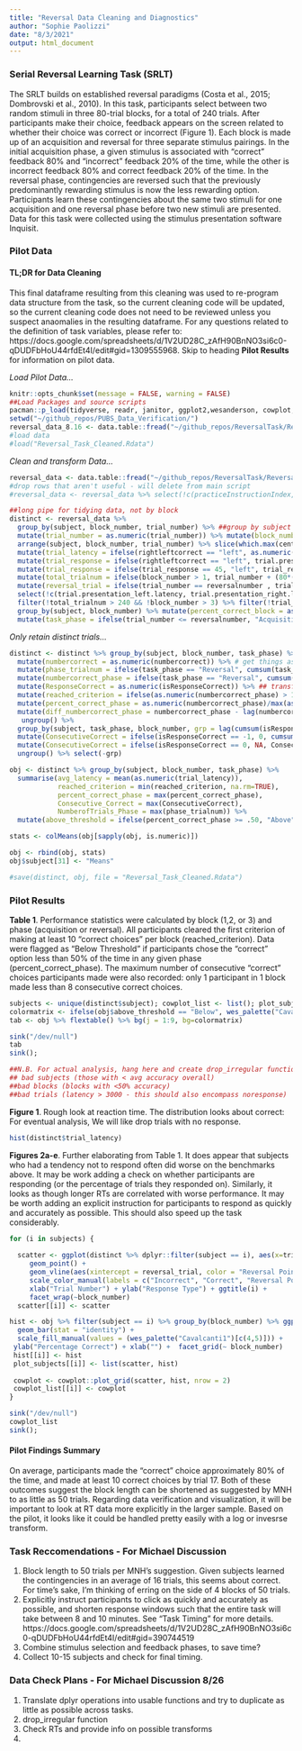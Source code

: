 ```yaml
---
title: "Reversal Data Cleaning and Diagnostics"
author: "Sophie Paolizzi"
date: "8/3/2021"
output: html_document
---
```

### Serial Reversal Learning Task (SRLT) 

The SRLT builds on established reversal paradigms (Costa et al., 2015; Dombrovski et al., 2010). In this task, participants select between two random stimuli in three 80-trial blocks, for a total of 240 trials. After participants make their choice, feedback appears on the screen related to whether their choice was correct or incorrect (Figure 1). Each block is made up of an acquisition and reversal for three separate stimulus pairings. In the initial acquisition phase, a given stimulus is associated with “correct” feedback 80% and “incorrect” feedback 20% of the time, while the other is incorrect feedback 80% and correct feedback 20% of the time. In the reversal phase, contingencies are reversed such that the previously predominantly rewarding stimulus is now the less rewarding option. Participants learn these contingencies about the same two stimuli for one acquisition and one reversal phase before two new stimuli are presented. Data for this task were collected using the stimulus presentation software Inquisit.

### Pilot Data
#### TL;DR for Data Cleaning
This final dataframe resulting from this cleaning was used to re-program data structure from the task, so the current cleaning code will be updated, so the current cleaning code does not need to be reviewed unless you suspect anaomalies in the resulting dataframe. For any questions related to the definition of task variables, please refer to: https://docs.google.com/spreadsheets/d/1V2UD28C_zAfH90BnNO3si6c0-qDUDFbHoU44rfdEt4I/edit#gid=1309555968. Skip to heading **Pilot Results** for information on pilot data. 

 *Load Pilot Data...*

```r
knitr::opts_chunk$set(message = FALSE, warning = FALSE)
##Load Packages and source scripts
pacman::p_load(tidyverse, readr, janitor, ggplot2,wesanderson, cowplot, flextable, emmeans)
setwd("~/github_repos/PUBS_Data_Verification/")
reversal_data_8.16 <- data.table::fread("~/github_repos/ReversalTask/Reversal_pilot_mTurk.csv", fill = TRUE)
#load data
#load("Reversal_Task_Cleaned.Rdata")

```

*Clean and transform Data...*

```r
reversal_data <- data.table::fread("~/github_repos/ReversalTask/Reversal_pilot_mTurk.csv", fill = TRUE) %>% group_by(subject) %>% filter(n() >= 200)
#drop rows that aren't useful - will delete from main script
#reversal_data <- reversal_data %>% select(!c(practiceInstructionIndex,blockName,ITI, numTrialEachBlock, instructionIndex, isThisTrialPractice, trialCounter, blockNumber, build, experimentName,picture.Left.currentvalue, picture.Right.currentvalue))

##long pipe for tidying data, not by block
distinct <- reversal_data %>%
  group_by(subject, block_number, trial_number) %>% ##group by subject and block to prevent weirdness
  mutate(trial_number = as.numeric(trial_number)) %>% mutate(block_number = as.numeric(block_number)) %>% mutate(reversalnumber = as.numeric(reversalnumber)) %>% ##change needed things to numeric
  arrange(subject, block_number, trial_number) %>% slice(which.max(centsearned)) %>% ## arrange in order based on grouping
  mutate(trial_latency = ifelse(rightleftcorrect == "left", as.numeric(trial.presentation_left.latency), as.numeric(trial.presentation_right.latency))) %>% ## combine latencies to create overall trial latency
  mutate(trial_response = ifelse(rightleftcorrect == "left", trial.presentation_left.response, trial.presentation_right.response)) %>% ## combine responses to create overall trial response
  mutate(trial_response = ifelse(trial_response == 45, "left", trial_response)) %>% mutate(trial_response = ifelse(trial_response == 50, "right", trial_response)) %>% mutate(trial_response = ifelse(trial_response == 0, "noresponse", trial_response)) %>% #change name of response variable
  mutate(total_trialnum = ifelse(block_number > 1, trial_number + (80*(block_number-1)), trial_number)) %>% #add running counter for total trials
  mutate(reversal_trial = ifelse(trial_number == reversalnumber , trial_number, NA)) %>% #change name of response variable
  select(!c(trial.presentation_left.latency, trial.presentation_right.latency, trial.presentation_left.response, trial.presentation_right.response)) %>% # delete extra columns for conciseness
  filter(!total_trialnum > 240 && !block_number > 3) %>% filter(!trial_number == 0) %>% #removing things we don't need
  group_by(subject, block_number) %>% mutate(percent_correct_block = as.numeric(numbercorrect)/80) %>% ##percentage correct across block
  mutate(task_phase = ifelse(trial_number <= reversalnumber, "Acquisition", "Reversal")) #note which block they're in
```

*Only retain distinct trials...*

```r

distinct <- distinct %>% group_by(subject, block_number, task_phase) %>% #grouping again
  mutate(numbercorrect = as.numeric(numbercorrect)) %>% # get things as.numeric
  mutate(phase_trialnum = ifelse(task_phase == "Reversal", cumsum(task_phase == "Reversal"), cumsum(task_phase == "Acquisition"))) %>%  ## number of trials since reversal
  mutate(numbercorrect_phase = ifelse(task_phase == "Reversal", cumsum(isResponseCorrect == 1), cumsum( isResponseCorrect == 1))) %>% ## number of correct choices by phase
  mutate(ResponseCorrect = as.numeric(isResponseCorrect)) %>% ## transform to numeric
  mutate(reached_criterion = ifelse(as.numeric(numbercorrect_phase) > 10, phase_trialnum, NA)) %>% ## did subjects get 10 consecutive answers correct
  mutate(percent_correct_phase = as.numeric(numbercorrect_phase)/max(as.numeric(phase_trialnum)))  %>% # percent of correct choices by phase (acquisiton or reversal)
  mutate(diff_numbercorrect_phase = numbercorrect_phase - lag(numbercorrect_phase)) %>%
   ungroup() %>%
  group_by(subject, task_phase, block_number, grp = lag(cumsum(isResponseCorrect == -1), default = 0)) %>%
  mutate(ConsecutiveCorrect = ifelse(isResponseCorrect == -1, 0, cumsum(isResponseCorrect))) %>%
  mutate(ConsecutiveCorrect = ifelse(isResponseCorrect == 0, NA, ConsecutiveCorrect)) %>%
  ungroup() %>% select(-grp)

obj <- distinct %>% group_by(subject, block_number, task_phase) %>%
  summarise(avg_latency = mean(as.numeric(trial_latency)),
            reached_criterion = min(reached_criterion, na.rm=TRUE),
            percent_correct_phase = max(percent_correct_phase),
            Consecutive_Correct = max(ConsecutiveCorrect),
            NumberofTrials_Phase = max(phase_trialnum)) %>%
  mutate(above_threshold = ifelse(percent_correct_phase >= .50, "Above", "Below"))

stats <- colMeans(obj[sapply(obj, is.numeric)])

obj <- rbind(obj, stats)
obj$subject[31] <- "Means"

#save(distinct, obj, file = "Reversal_Task_Cleaned.Rdata")
```

### Pilot Results

**Table 1**. Performance statistics were calculated by block (1,2, or 3) and phase (acquisition or reversal). All participants cleared the first criterion of making at least 10 "correct choices" per block (reached_criterion). Data were flagged as "Below Threshold" if participants chose the "correct" option less than 50% of the time in any given phase (percent_correct_phase). The maximum number of consecutive "correct" choices participants made were also recorded: only 1 participant in 1 block made less than 8 consecutive correct choices.


```r
subjects <- unique(distinct$subject); cowplot_list <- list(); plot_subjects <- list()
colormatrix <- ifelse(obj$above_threshold == "Below", wes_palette("Cavalcanti1")[c(1)], "white") ##potentially save these as bad_blocks vector
tab <- obj %>% flextable() %>% bg(j = 1:9, bg=colormatrix)

sink("/dev/null")
tab
sink(); 
```
```r
##N.B. For actual analysis, hang here and create drop_irregular function that prints summaries and has options to get rid of:
## bad subjects (those with < avg accuracy overall)
##bad blocks (blocks with <50% accuracy)
##bad trials (latency > 3000 - this should also encompass noresponse)
```


**Figure 1**. Rough look at reaction time. The distribution looks about correct: For eventual analysis, We will like drop trials with no response. 
```r
hist(distinct$trial_latency)

```


**Figures 2a-e**. Further elaborating from Table 1. It does appear that subjects who had a tendency not to respond often did worse on the benchmarks above. It may be work adding a check on whether participants are responding (or the percentage of trials they responded on). Similarly, it looks as though longer RTs are correlated with worse performance. It may be worth adding an explicit instruction for participants to respond as quickly and accurately as possible. This should also speed up the task considerably. 


```r
for (i in subjects) {
  
  scatter <- ggplot(distinct %>% dplyr::filter(subject == i), aes(x=trial_number, y=trial_response, colour = isResponseCorrect)) + 
     geom_point() + 
     geom_vline(aes(xintercept = reversal_trial, color = "Reversal Point")) + 
     scale_color_manual(labels = c("Incorrect", "Correct", "Reversal Point"),values = (wes_palette("Cavalcanti1")[c(5,4,2)])) + 
     xlab("Trial Number") + ylab("Response Type") + ggtitle(i) +
     facet_wrap(~block_number)
  scatter[[i]] <- scatter

hist <- obj %>% filter(subject == i) %>% group_by(block_number) %>% ggplot(aes(y=percent_correct_phase, x = task_phase, fill = above_threshold)) +
  geom_bar(stat = "identity") + 
  scale_fill_manual(values = (wes_palette("Cavalcanti1")[c(4,5)])) + 
 ylab("Percentage Correct") + xlab("") +  facet_grid(~ block_number)
 hist[[i]] <- hist
 plot_subjects[[i]] <- list(scatter, hist) 
 
 cowplot <- cowplot::plot_grid(scatter, hist, nrow = 2)
 cowplot_list[[i]] <- cowplot
}

sink("/dev/null")
cowplot_list
sink(); 
```

#### Pilot Findings Summary 
On average, participants made the "correct" choice approximately 80% of the time, and made at least 10 correct choices by trial 17. Both of these outcomes suggest the block length can be shortened as suggested by MNH to as little as 50 trials. Regarding data verification and visualization, it will be important to look at RT data more explicitly in the larger sample. Based on the pilot, it looks like it could be handled pretty easily with a log or invesrse transform. 

### Task Reccomendations - For Michael Discussion
1. Block length to 50 trials per MNH's suggestion. Given subjects learned the contingencies in an average of 16 trials, this seems about correct. For time's sake, I'm thinking of erring on the side of 4 blocks of 50 trials. 
2. Explicitly instruct participants to click as quickly and accurately as possible, and shorten response windows such that the entire task will take between 8 and 10 minutes. See "Task Timing" for more details.  https://docs.google.com/spreadsheets/d/1V2UD28C_zAfH90BnNO3si6c0-qDUDFbHoU44rfdEt4I/edit#gid=390744519 
3. Combine stimulus selection and feedback phases, to save time?
4. Collect 10-15 subjects and check for final timing.

### Data Check Plans - For Michael Discussion 8/26

1. Translate dplyr operations into usable functions and try to duplicate as little as possible across tasks.  
2. drop_irregular function
3. Check RTs and provide info on possible transforms
4. 

